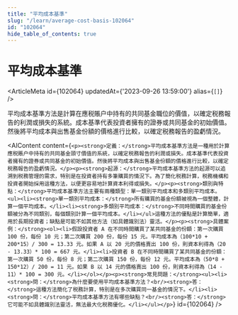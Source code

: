 ```yaml
---
title: "平均成本基準"
slug: "/learn/average-cost-basis-102064"
id: "102064"
hide_table_of_contents: true
---
```



# 平均成本基準

<ArticleMeta id={102064} updatedAt={'2023-09-26 13:59:00'} alias={`[]`} />
<div className='border-solid border-b border-t-0 my-4 border-[var(--ifm-color-gray-300)]' />

平均成本基準方法是計算在應税賬户中持有的共同基金職位的價值，以確定税務報告的利潤或損失的系統。成本基準代表投資者擁有的證券或共同基金的初始價值。然後將平均成本與出售基金份額的價格進行比較，以確定税務報告的盈虧情況。

<AIContent content={`<p><strong>定義：</strong>平均成本基準方法是一種用於計算應税賬户中持有的共同基金頭寸價值的系統，以確定税務報告的利潤或損失。成本基準代表投資者擁有的證券或共同基金的初始價值。然後將平均成本與出售基金份額的價格進行比較，以確定税務報告的盈虧情況。</p><p><strong>起源：</strong>平均成本基準方法的起源可以追溯到税務管理的需求，特別是在投資者持有多筆購買的情況下。為了簡化税務計算，税務機構和投資者開始採用這種方法，以便更容易地計算資本利得或損失。</p><p><strong>類別與特點：</strong>平均成本基準方法主要有兩種類型：單一類別平均成本和多類別平均成本。<ul><li><strong>單一類別平均成本：</strong>所有購買的基金份額被視為一個整體，計算一個平均成本。</li><li><strong>多類別平均成本：</strong>不同時間購買的基金份額被分為不同類別，每個類別計算一個平均成本。</li></ul>這種方法的優點是計算簡單，適用於長期投資者；缺點是可能不如其他方法（如具體識別法）靈活。</p><p><strong>具體案例：</strong><ol><li>假設投資者 A 在不同時間購買了某共同基金的份額：第一次購買 100 份，每份 10 元；第二次購買 200 份，每份 15 元。平均成本為（100*10 + 200*15）/ 300 = 13.33 元。如果 A 以 20 元的價格賣出 100 份，則資本利得為（20 - 13.33）* 100 = 667 元。</li><li>投資者 B 在不同時間購買了某共同基金的份額：第一次購買 50 份，每份 8 元；第二次購買 150 份，每份 12 元。平均成本為（50*8 + 150*12）/ 200 = 11 元。如果 B 以 14 元的價格賣出 100 份，則資本利得為（14 - 11）* 100 = 300 元。</li></ol></p><p><strong>常見問題：</strong><ul><li><strong>問：</strong>為什麼要使用平均成本基準方法？<br/><strong>答：</strong>這種方法簡化了税務計算，特別是在多次購買同一基金的情況下。</li><li><strong>問：</strong>平均成本基準方法有哪些缺點？<br/><strong>答：</strong>它可能不如具體識別法靈活，無法最大化税務優化。</li></ul></p>`} id={102064} />
